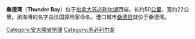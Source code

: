 {{Unreferenced|time=2022-06-17T03:27:05+00:00}}
{{coord|48|28|N|89|00|W|region:CA_type:waterbody_source:GNS-enwiki|display=title}}

'''桑德湾'''（'''Thunder Bay'''）位于[[加拿大|加拿大]][[苏必利尔湖|苏必利尔湖]]西端，长约50[[公里|公里]]，宽约22公里。該海灣的名字由法国探险家命名。港口城市[[桑德贝|桑德贝]]就位于桑德湾。
{{Canada-stub}}
{{DEFAULTSORT:Tuhnder}}
[[Category:安大略省地理|Category:安大略省地理]]
[[Category:苏必利尔湖|Category:苏必利尔湖]]